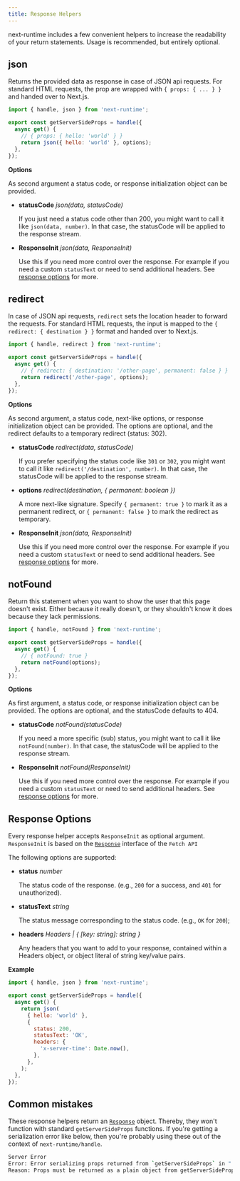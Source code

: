 ```yaml
---
title: Response Helpers
---
```


next-runtime includes a few convenient helpers to increase the readability of
your return statements. Usage is recommended, but entirely optional.

## json

Returns the provided data as response in case of JSON api requests. For standard
HTML requests, the prop are wrapped with `{ props: { ... } }` and handed over to
Next.js.

```js
import { handle, json } from 'next-runtime';

export const getServerSideProps = handle({
  async get() {
    // { props: { hello: 'world' } }
    return json({ hello: 'world' }, options);
  },
});
```

**Options**

As second argument a status code, or response initialization object can be
provided.

- **statusCode** _json(data, statusCode)_

  If you just need a status code other than 200, you might want to call it like
  `json(data, number)`. In that case, the statusCode will be applied to the
  response stream.

- **ResponseInit** _json(data, ResponseInit)_

  Use this if you need more control over the response. For example if you need a
  custom `statusText` or need to send additional headers. See
  [response options](#response-options) for more.

## redirect

In case of JSON api requests, `redirect` sets the location header to forward the
requests. For standard HTML requests, the input is mapped to the
`{ redirect: { destination } }` format and handed over to Next.js.

```js
import { handle, redirect } from 'next-runtime';

export const getServerSideProps = handle({
  async get() {
    // { redirect: { destination: '/other-page', permanent: false } }
    return redirect('/other-page', options);
  },
});
```

**Options**

As second argument, a status code, next-like options, or response initialization
object can be provided. The options are optional, and the redirect defaults to a
temporary redirect (status: 302).

- **statusCode** _redirect(data, statusCode)_

  If you prefer specifying the status code like `301` or `302`, you might want
  to call it like `redirect('/destination', number)`. In that case, the
  statusCode will be applied to the response stream.

- **options** _redirect(destination, { permanent: boolean })_

  A more next-like signature. Specify `{ permanent: true }` to mark it as a
  permanent redirect, or `{ permanent: false }` to mark the redirect as
  temporary.

- **ResponseInit** _json(data, ResponseInit)_

  Use this if you need more control over the response. For example if you need a
  custom `statusText` or need to send additional headers. See
  [response options](#response-options) for more.

## notFound

Return this statement when you want to show the user that this page doesn't
exist. Either because it really doesn't, or they shouldn't know it does because
they lack permissions.

```js
import { handle, notFound } from 'next-runtime';

export const getServerSideProps = handle({
  async get() {
    // { notFound: true }
    return notFound(options);
  },
});
```

**Options**

As first argument, a status code, or response initialization object can be
provided. The options are optional, and the statusCode defaults to 404.

- **statusCode** _notFound(statusCode)_

  If you need a more specific (sub) status, you might want to call it like
  `notFound(number)`. In that case, the statusCode will be applied to the
  response stream.

- **ResponseInit** _notFound(ResponseInit)_

  Use this if you need more control over the response. For example if you need a
  custom `statusText` or need to send additional headers. See
  [response options](#response-options) for more.

## Response Options

Every response helper accepts `ResponseInit` as optional argument.
`ResponseInit` is based on the
[`Response`](https://developer.mozilla.org/en-US/docs/Web/API/Response)
interface of the `Fetch API`

The following options are supported:

- **status** _number_

  The status code of the response. (e.g., `200` for a success, and `401` for
  unauthorized).

- **statusText** _string_

  The status message corresponding to the status code. (e.g., `OK` for `200`);

- **headers** _Headers | { [key: string]: string }_

  Any headers that you want to add to your response, contained within a Headers
  object, or object literal of string key/value pairs.

**Example**

```js
import { handle, json } from 'next-runtime';

export const getServerSideProps = handle({
  async get() {
    return json(
      { hello: 'world' },
      {
        status: 200,
        statusText: 'OK',
        headers: {
          'x-server-time': Date.now(),
        },
      },
    );
  },
});
```

## Common mistakes

These response helpers return an
[`Response`](https://developer.mozilla.org/en-US/docs/Web/API/Response/Response)
object. Thereby, they won't function with standard `getServerSideProps`
functions. If you're getting a serialization error like below, then you're
probably using these out of the context of `next-runtime/handle`.

```bash
Server Error
Error: Error serializing props returned from `getServerSideProps` in "...".
Reason: Props must be returned as a plain object from getServerSideProps: `{ props: { ... } }` (received: `[object Undefined]`).
```
